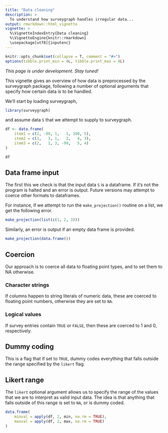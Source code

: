 ```yaml
---
title: "Data cleaning"
description: >
  To understand how surveygraph handles irregular data...
output: rmarkdown::html_vignette
vignette: >
  %\VignetteIndexEntry{Data cleaning}
  %\VignetteEngine{knitr::rmarkdown}
  \usepackage[utf8]{inputenc}
---
```


```r
knitr::opts_chunk$set(collapse = T, comment = "#>")
options(tibble.print_min = 4L, tibble.print_max = 4L)
```

_This page is under development. Stay tuned!_

This vignette gives an overview of how data is preprocessed by the surveygraph
package, following a number of optional arguments that specify how certain data
is to be handled.

We'll start by loading surveygraph,

```r
library(surveygraph)
```

and assume data `S` that we attempt to supply to surveygraph.

```r
df <- data.frame(
	item1 = c(2, -99, 1,   1, 100, 5),
	item2 = c(1,   3, 1,   2,   4, 3), 
	item3 = c(2,   1, 3, -99,   5, 4)
)

df
```

## Data frame input

The first this we check is that the input data `S` is a dataframe. If it's not
the program is halted and an error is output. Future versions may attempt to 
coerce other formats to dataframes.

For instance, if we attempt to run the `make_projection()` routine on a list,
we get the following error.

```r
make_projection(list(c(1, 2, 3)))
```

Similarly, an error is output if an empty data frame is provided.

```r
make_projection(data.frame())
```

## Coercion

Our approach is to coerce all data to floating point types, and to set them to NA
otherwise.

### Character strings

If columns happen to string literals of numeric data, these are coerced to 
floating point numbers, otherwise they are set to `NA`.

### Logical values

If survey entries contain `TRUE` or `FALSE`, then these are coerced to 1 and 0,
respectively.

## Dummy coding

This is a flag that if set to `TRUE`, dummy codes everything that falls outside
the range specified by the `likert` flag.

## Likert range

The `likert` optional argument allows us to specify the range of the values
that we are to interpret as valid input data. The idea is that anything that
falls outside of this range is set to `NA`, or is dummy coded.

```r
data.frame(
	minval = apply(df, 2, min, na.rm = TRUE),
	maxval = apply(df, 2, max, na.rm = TRUE)
)
```
